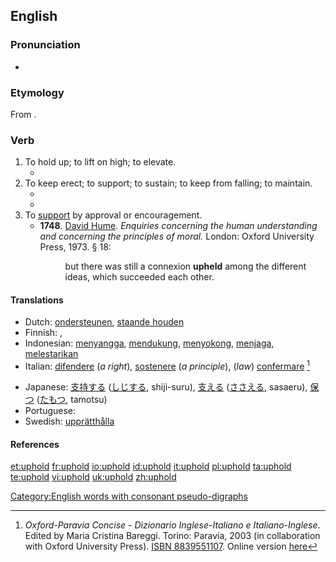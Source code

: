 ==English==

===Pronunciation===
* {{IPA|/ˌʌpˈhold/}}

===Etymology===
From {{etyl|enm}} {{term|upholden|lang=enm}}.

===Verb===
{{en-verb|upholds|upholding|upheld|'''[[upheld]]''' ''or archaic'' '''[[upholden]]'''}}
#To hold up; to lift on high; to elevate.
#*{{quote-book |year=1899 |author=John Dryden, Geoffrey Chaucer, Percival Chubb |title=Dryden's Palamon and Arcite |url=http://books.google.com/books?id=2GIFAAAAQAAJ&pg=PA258 |page=5 |passage=The mournful train/ Echoed her grief, [...]/ With groans, and hands '''upheld''', to move his mind, /Besought his pity to their helpless kind}}
#To keep erect; to support; to sustain; to keep from falling; to maintain.
#*{{quote-book |year=1769 |title=[[w:Authorized King James Version|The King James Bible]] |section=[[s:Bible (King James)/Proverbs#29:23|Proverbs 29:23]] |passage=A man's pride shall bring him low: but honour shall '''uphold''' the humble in spirit.}}
#*{{quote-book |year=1623 |author=William Shakespeare |title=[[w:King John|The Life and Death of King John]] |section=[[s:The Life and Death of King John|Act V, Scene iv]] |passage=That misbegotten devil, Falconbridge, /In spite of spite, alone '''upholds''' the day.}} 
# To [[support]] by approval or encouragement.
#* '''1748'''.  [[w:David Hume|David Hume]].  ''Enquiries concerning the human understanding and concerning the principles of moral.'' London: Oxford University Press, 1973.  § 18:
#*: but there was still a connexion '''upheld''' among the different ideas, which succeeded each other.

====Translations====
{{trans-top|to support}}
* Dutch: [[ondersteunen]], [[staande houden]]
* Finnish: {{t-|fi|ylläpitää}}, {{t-|fi|pitää yllä}}
* Indonesian: [[sangga|menyangga]], [[dukung|mendukung]], [[sokong|menyokong]], [[jaga|menjaga]], [[lestari|melestarikan]]
* Italian: [[difendere]] (''a right''), [[sostenere]] (''a principle''), (''law'') [[confermare]] <ref name=oxf-par>''Oxford-Paravia Concise - Dizionario Inglese-Italiano e Italiano-Inglese''. Edited by Maria Cristina Bareggi. Torino: Paravia, 2003 (in collaboration with Oxford University Press). [[w:Special:Booksources/8839551107|ISBN 8839551107]]. Online version [http://www.oxfordparavia.it/ here]</ref>
{{trans-mid}}
* Japanese: [[支持する]] ([[しじ]]する, shiji-suru), [[支える]] ([[ささえる]], sasaeru), [[保つ]] ([[たもつ]], tamotsu)
* Portuguese: {{t|pt|suportar}}
* Swedish: [[upprätthålla]]
{{trans-bottom}}

====References====
{{R:Webster 1913}}
<references/>

[[Category:English words with consonant pseudo-digraphs]]

[[et:uphold]]
[[fr:uphold]]
[[io:uphold]]
[[id:uphold]]
[[it:uphold]]
[[pl:uphold]]
[[ta:uphold]]
[[te:uphold]]
[[vi:uphold]]
[[uk:uphold]]
[[zh:uphold]]
